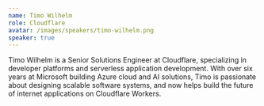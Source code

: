 ```yaml
---
name: Timo Wilhelm
role: Cloudflare
avatar: /images/speakers/timo-wilhelm.png
speaker: true
---
```


Timo Wilhelm is a Senior Solutions Engineer at Cloudflare, specializing in developer platforms and serverless application development. With over six years at Microsoft building Azure cloud and AI solutions, Timo is passionate about designing scalable software systems, and now helps build the future of internet applications on Cloudflare Workers.
